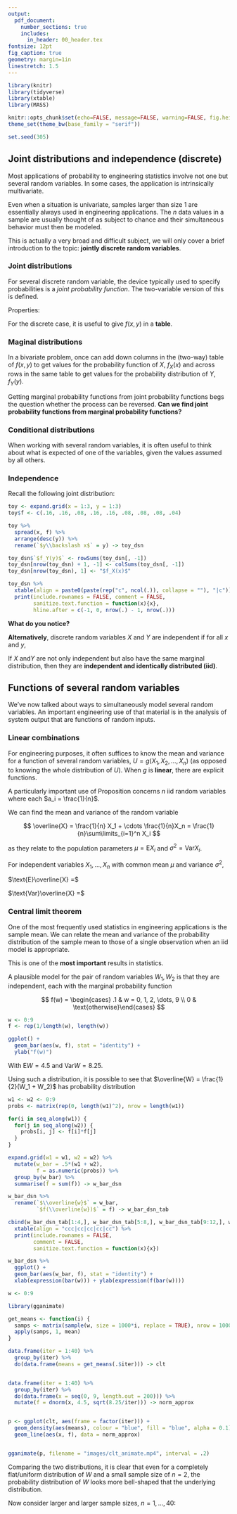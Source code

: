 ```yaml
---
output: 
  pdf_document:
    number_sections: true
    includes:
      in_header: 00_header.tex
fontsize: 12pt
fig_caption: true
geometry: margin=1in
linestretch: 1.5
---
```


```r
library(knitr)
library(tidyverse)
library(xtable)
library(MASS)

knitr::opts_chunk$set(echo=FALSE, message=FALSE, warning=FALSE, fig.height = 2)
theme_set(theme_bw(base_family = "serif"))

set.seed(305)
```

\setcounter{section}{5}
\setcounter{subsection}{3}
\setcounter{ex}{31}
\setcounter{df}{20}
\setcounter{page}{53}

## Joint distributions and independence (discrete)

Most applications of probability to engineering statistics involve not one but several random variables. In some cases, the application is intrinsically multivariate.

\vspace{.2in}

\begin{ex}
Consider the assembly of a ring bearing with nominal inside diameter $1.00$ in. on a rod with nominal diameter $.99$ in. If
\begin{align*}
X &= \text{the ring bearing inside diameter} \\
Y &= \text{the rod diameter}
\end{align*}
One might be interested in
$$
P[\text{there is an interference in assembly}] = \qquad \qquad \qquad \qquad \qquad \qquad \qquad \qquad
$$
\end{ex}

\vspace{.2in}

Even when a situation is univariate, samples larger than size $1$ are essentially always used in engineering applications. The $n$ data values in a sample are usually thought of as subject to chance and their simultaneous behavior must then be modeled.

\vfill

This is actually a very broad and difficult subject, we will only cover a brief introduction to the topic: **jointly discrete random variables**.

\newpage

### Joint distributions

For several discrete random variable, the device typically used to specify probabilities is a *joint probability function*. The two-variable version of this is defined.

\vspace{.2in}

\begin{df}
A \emph{joint probability function (joint pmf)} for discrete random variables $X$ and $Y$ is a nonnegative function $f(x, y)$, giving the probability that (simultaneously) $X$ takes the values $x$ and $Y$ takes the values $y$. That is,
$$
f(x, y) = P[X = x \text{ and } Y = y]
$$
\end{df}

\vspace{.2in}

Properties:

\begin{enumerate}
\itemsep .5in
\item
\item
\end{enumerate}

\vspace{.3in}

For the discrete case, it is useful to give $f(x,y)$ in a **table**.

\newpage

\begin{ex}[Two bolt torques, cont'd]
Recall the example of measure the bolt torques on the face plates of a heavy equipment component to the nearest integer. With

\begin{align*}
X &= \text{the next torque recorded for bolt }3\\
Y &= \text{the next torque recorded for bolt }4
\end{align*}
the joint probability function, $f(x,y)$, is

```r
bolt <- expand.grid(x = 11:20, y = 20:13)
bolt$f <- c(rep(0, 7), "2/34", "2/34", "1/34",
            rep(0, 6), "2/34", rep(0, 3),
            rep(0, 2), "1/34", "1/34", 0, 0, "1/34", "1/34", "1/34", 0,
            rep(0, 4), "2/34", "1/34", "1/34", "2/34", 0, 0,
            rep(0, 3), "1/34", "2/34", "2/34", 0, 0, "2/34", 0,
            rep("1/34", 2), rep(0, 2), "3/34", rep(0, 5),
            rep(0, 4), "1/34", 0, 0, "2/34", 0, 0,
            rep(0, 4), "1/34", rep(0, 5))

bolt %>%
  spread(x, f) %>%
  arrange(desc(y)) %>%
  rename(`y\\x` = y) %>%
  xtable() %>%
  print(include.rownames = FALSE, comment = FALSE)

```
\vspace{.2in}
$P[X = 18 \text{ and } Y = 17]$


\vspace{.4in}
$P[X = 14 \text{ and } Y = 19]$
\vspace{.4in}

By summing up certain values of $f(x, y)$, probabilities associated with $X$ and $Y$ with patterns of interest can be obtained.

\newpage

Consider:
$$
P[X \ge Y]
$$

```r
bolt %>% dplyr::select(-f) %>%
  mutate(g = "") %>%
  spread(x, g) %>%
  arrange(desc(y)) %>%
  rename(`y\\x` = y) %>%
  xtable(align = paste0("|", paste(rep("c", ncol(.) + 1), collapse = "|"), "|")) %>%
  print(include.rownames = FALSE, comment = FALSE, hline.after = -1:nrow(.))
```
$$
P[|X - Y| \le 1]
$$

```r
bolt %>% dplyr::select(-f) %>%
  mutate(g = "") %>%
  spread(x, g) %>%
  arrange(desc(y)) %>%
  rename(`y\\x` = y) %>%
  xtable(align = paste0("|", paste(rep("c", ncol(.) + 1), collapse = "|"), "|")) %>%
  print(include.rownames = FALSE, comment = FALSE, hline.after = -1:nrow(.))
```

$$
P[X = 17]
$$
```r
bolt %>% dplyr::select(-f) %>%
  mutate(g = "") %>%
  spread(x, g) %>%
  arrange(desc(y)) %>%
  rename(`y\\x` = y) %>%
  xtable(align = paste0("|", paste(rep("c", ncol(.) + 1), collapse = "|"), "|")) %>%
  print(include.rownames = FALSE, comment = FALSE, hline.after = -1:nrow(.))

```

\end{ex}

### Maginal distributions

In a bivariate problem, once can add down columns in the (two-way) table of $f(x, y)$ to get values for the probability function of $X$, $f_X(x)$ and across rows in the same table to get values for the probability distribution of $Y$, $f_Y(y)$.

\begin{df}
The individual probability functions for discrete random variables $X$ and $Y$ with joint probability function $f(x, y)$ are called \emph{marginal probability functions}. They are obtained by summing $f(x, y)$ values over all possible values of the other variable.

\begin{align*}
f_X(x) &= \sum\limits_y f(x, y) \\
f_Y(y) &= \sum\limits_x f(x, y)
\end{align*}
\end{df}

\begin{ex}[Torques, cont'd]
Find the marginal probability functions for $X$ and $Y$ from the following joint pmf.


```r
bolt %>%
  spread(x, f) %>%
  arrange(desc(y)) %>%
  rename(`y\\x` = y) %>%
  xtable() %>%
  print(include.rownames = FALSE, comment = FALSE)

```
\end{ex}

\newpage

Getting marginal probability functions from joint probability functions begs the question whether the process can be reversed. **Can we find joint probability functions from marginal probability functions?**

\vspace{2in}


### Conditional distributions

When working with several random variables, it is often useful to think about what is expected of one of the variables, given the values assumed by all others.

\vspace{1in}

\begin{df}
For discrete random variables $X$ and $Y$ with joint probability function $f(x, y)$, the \emph{conditional probability function of $X$ given $Y = y$} is the function of $x$
$$
f_{X|Y}(x|y) = \frac{f(x, y)}{f_{Y}(y)} = \frac{f(x, y)}{\sum\limits_{x}f(x, y)}
$$
and the \emph{conditional probability function of $Y$ given $X = x$} is the function of $y$
$$
f_{Y|X}(y|x) = \frac{f(x, y)}{f_{X}(x)} = \frac{f(x, y)}{\sum\limits_{y}f(x, y)}.
$$
\end{df}

\newpage

\begin{ex}[Torque, cont'd]

For the torque example with the following joint distribution, find the following:
\begin{enumerate}
\item $f_{Y|X}(20|18)$
\item $f_{Y|X}(y|15)$
\item $f_{Y|X}(y|20)$
\item $f_{X|Y}(x|18)$
\end{enumerate}

```r
bolt %>%
  mutate(f = vapply(f, function(num) eval(parse(text = num)), numeric(1))*34) %>%
  spread(x, f) %>%
  arrange(desc(y)) %>%
  rename(`$y\\backslash x$` = y) %>%
  rbind(colSums(.)) %>%
  bind_cols(data.frame(rowSums(.[,-1]))) -> bolt_dsn

names(bolt_dsn)[ncol(bolt_dsn)] <- "$f_Y(y)$"

bolt_dsn_table <- bolt_dsn
bolt_dsn_table[, -1] <- apply(bolt_dsn[, -1], 2, function(col) paste0(col, "/34"))
bolt_dsn_table[nrow(bolt_dsn_table), 1] <- "$f_X(x)$"

bolt_dsn_table %>%
  xtable(align = paste0(paste(rep("c", ncol(.)), collapse = ""), "|c")) %>%
  print(include.rownames = FALSE, comment = FALSE, 
        sanitize.text.function = function(x){x},
        hline.after = c(-1, 0, nrow(.) - 1, nrow(.)))


```

\end{ex}

\newpage

### Independence

Recall the following joint distribution:

```r
toy <- expand.grid(x = 1:3, y = 1:3)
toy$f <- c(.16, .16, .08, .16, .16, .08, .08, .08, .04)

toy %>%
  spread(x, f) %>%
  arrange(desc(y)) %>%
  rename(`$y\\backslash x$` = y) -> toy_dsn

toy_dsn$`$f_Y(y)$` <- rowSums(toy_dsn[, -1])
toy_dsn[nrow(toy_dsn) + 1, -1] <- colSums(toy_dsn[, -1])
toy_dsn[nrow(toy_dsn), 1] <- "$f_X(x)$"

toy_dsn %>%
  xtable(align = paste0(paste(rep("c", ncol(.)), collapse = ""), "|c")) %>%
  print(include.rownames = FALSE, comment = FALSE, 
        sanitize.text.function = function(x){x},
        hline.after = c(-1, 0, nrow(.) - 1, nrow(.)))

```

**What do you notice?**

\vfill

\begin{df}
Discrete random variables $X$ and $Y$ are \emph{independent} if their joint distribution function $f(x, y)$ is the product of their respective marginal probability functions. This is, independence means that
$$
f(x, y) = f_X(x)f_Y(y) \qquad \text{for all } x, y.
$$
If this does not hold, then $X$ and $Y$ are \emph{dependent.}
\end{df}

**Alternatively**, discrete random variables $X$ and $Y$ are independent if for all $x$ and $y$,

\vspace{.5in}

If $X$ and$Y$ are not only independent but also have the same marginal distribution, then they are **independent and identically distributed (iid)**.

\newpage

## Functions of several random variables

We've now talked about ways to simultaneously model several random variables. An important engineering use of that material is in the analysis of system output that are functions of random inputs.

### Linear combinations

For engineering purposes, it often suffices to know the mean and variance for a function of several random variables, $U = g(X_1, X_2, \dots, X_n)$ (as opposed to knowing the whole distribution of $U$). When $g$ is **linear**, there are explicit functions.

\vspace{.2in}

\begin{prop}
\label{prop:linear}
If $X_1, X_2, \dots, X_n$ are $n$ independent random variables and $a_0, a_1, \dots, a_n$ are $n + 1$ constants, then the random variable $U = a_0 + a_1X_1 + a_2X_2 + \cdots + a_nX_n$ has mean
$$
\text{E}U = a_0 + a_1\text{E}X_1 + a_2\text{E}X_2 + \cdots + a_n\text{E}X_3
$$
and variance
$$
\text{Var}U = a_1^2\text{E}X_1 + a_2^2\text{E}X_2 + \cdots + a_n^2\text{E}X_3
$$
\end{prop}

\newpage

\begin{ex}
Say we have two independent random variables $X$ and $Y$ with $\text{E}X = 3.3, \text{Var}X = 1.91, \text{E}Y = 25$, and $\text{Var}Y = 65$. Find the mean and variance for 
\begin{align*}
U &= 3 + 2X - 3Y \\
V &= -4X + 3Y \\
W &= 2X - 5Y \\
Z &= -4X - 6Y
\end{align*}
\end{ex}

\newpage

\begin{ex}
Say $X \sim Binomial(n= 10,p= 0.5)$ and $Y\sim Poisson(\lambda= 3)$. Calculate the mean and variance of $Z = 5 + 2X - 7Y$.
\end{ex}

\newpage

A particularly important use of Proposition \ref{prop:linear} concerns $n$ iid random variables where each $a_i = \frac{1}{n}$. 

\vspace{1in}

We can find the mean and variance of the random variable

$$
\overline{X} = \frac{1}{n} X_1 + \cdots \frac{1}{n}X_n = \frac{1}{n}\sum\limits_{i=1}^n X_i
$$

as they relate to the population parameters $\mu = \text{E}X_i$ and $\sigma^2 = \text{Var}X_i$.

For independent variables $X_1, \dots, X_n$ with common mean $\mu$ and variance $\sigma^2$,

$\text{E}\overline{X} =$

\vfill

$\text{Var}\overline{X} =$

\vfill
 
\newpage 

\begin{ex}[Seed lengths]
One botanist measured the length of $10$ seeds from the same plant. The seed lengths measurements are $X_1,X_2, \dots,X_{10}$. Suppose it is known that the seed lengths are iid with mean $\mu= 5$ mm and variance $\sigma^2= 2$mm.

Calculate the mean and variance of the average of $10$ seed measurements.
\end{ex}

\vspace{4in}

### Central limit theorem

One of the most frequently used statistics in engineering applications is the sample mean. We can relate the mean and variance of the probability distribution of the sample mean to those of a single observation when an iid model is appropriate.

\newpage

\begin{prop}
If $X_1, \dots, X_n$ are iid random variable (with mean $\mu$ and variance $\sigma^2$), then for large $n$, the variable $\overline{X}$ is approximately normally distributed. That is,

$$
\overline{X} \stackrel{\cdot}{\sim} Normal\left(\mu, \frac{\sigma^2}{n}\right)
$$
\end{prop}

This is one of the **most important** results in statistics.

\vspace{0.2in}

\begin{ex}[Tool serial numbers]
Consider selecting the last digit of randomly selected serial numbers of pneumatic tools. Let

\begin{align*}
W_1 &= \text{ the last digit of the serial number observed next Monday at 9am} \\
W_2 &= \text{ the last digit of the serial number observed the following Monday at 9am}
\end{align*}
\end{ex}

A plausible model for the pair of random variables $W_1, W_2$ is that they are independent, each with the marginal probability function 

$$
f(w) = \begin{cases} .1 & w = 0, 1, 2, \dots, 9 \\ 0 & \text{otherwise}\end{cases}
$$

```r
w <- 0:9
f <- rep(1/length(w), length(w))

ggplot() + 
  geom_bar(aes(w, f), stat = "identity") +
  ylab("f(w)")

```

With $\text{E}W = 4.5$ and $\text{Var}W = 8.25$.

\newpage

Using such a distribution, it is possible to see that $\overline{W} = \frac{1}{2}(W_1 + W_2)$ has probability distribution

```r
w1 <- w2 <- 0:9
probs <- matrix(rep(0, length(w1)^2), nrow = length(w1))

for(i in seq_along(w1)) {
  for(j in seq_along(w2)) {
    probs[i, j] <- f[i]*f[j]
  }
}

expand.grid(w1 = w1, w2 = w2) %>%
  mutate(w_bar = .5*(w1 + w2),
         f = as.numeric(probs)) %>%
  group_by(w_bar) %>%
  summarise(f = sum(f)) -> w_bar_dsn

w_bar_dsn %>%
  rename(`$\\overline{w}$` = w_bar,
         `$f(\\overline{w})$` = f) -> w_bar_dsn_tab

cbind(w_bar_dsn_tab[1:4,], w_bar_dsn_tab[5:8,], w_bar_dsn_tab[9:12,], w_bar_dsn_tab[13:16,], rbind(w_bar_dsn_tab[17:19,], c("", ""))) %>%
  xtable(align = "ccc|cc|cc|cc|cc") %>%
  print(include.rownames = FALSE,
        comment = FALSE,
        sanitize.text.function = function(x){x})
```

```r
w_bar_dsn %>%
  ggplot() +
  geom_bar(aes(w_bar, f), stat = "identity") +
  xlab(expression(bar(w))) + ylab(expression(f(bar(w))))

```

```r
w <- 0:9

library(gganimate)

get_means <- function(i) {
  samps <- matrix(sample(w, size = 1000*i, replace = TRUE), nrow = 1000)
  apply(samps, 1, mean)
}

data.frame(iter = 1:40) %>%
  group_by(iter) %>%
  do(data.frame(means = get_means(.$iter))) -> clt


data.frame(iter = 1:40) %>%
  group_by(iter) %>%
  do(data.frame(x = seq(0, 9, length.out = 200))) %>%
  mutate(f = dnorm(x, 4.5, sqrt(8.25/iter))) -> norm_approx


p <- ggplot(clt, aes(frame = factor(iter))) +
  geom_density(aes(means), colour = "blue", fill = "blue", alpha = 0.1) +
  geom_line(aes(x, f), data = norm_approx)


gganimate(p, filename = "images/clt_animate.mp4", interval = .2)
```

Comparing the two distributions, it is clear that even for a completely flat/uniform distribution of $W$ and a small sample size of $n = 2$, the probability distribution of $W$ looks more bell-shaped that the underlying distribution.

Now consider larger and larger sample sizes, $n = 1, \dots, 40$:

\begin{center}
\begin{figure}[ht]
\includemovie[poster, text={Click for video...}]{6in}{3in}{images/clt_animate.mp4}
\end{figure}
\end{center}

\newpage

\begin{ex}[Stamp sale time]
Imagine you are a stamp salesperson (on eBay). Consider the time required to complete a stamp sale as $S$, and let 
$$
\overline{S} = \text{the sample mean time required to complete the next 100 sales}
$$
Each individual sale time should have an $Exp(\alpha= 16.5 s)$ distribution. We want to consider approximating $P[\overline{S} > 17]$. 
\end{ex}

\newpage

\begin{ex}[Cars]
Suppose a bunch of cars pass through certain stretch of road. Whenever a car comes, you look at your watch and record the time. Let $X_i$ be the time (in minutes) between when the $i^{th}$ car comes and the $(i+ 1)^{th}$ car comes for $i= 1,\dots,44$. Suppose you know the average time between cars is $1$ minute. Find the probability that the average time gap between cars exceeds 1.5 minutes.
\end{ex}

\newpage

\begin{ex}[Baby food jars, cont'd]
The process of filling food containers appears to have an inherent standard deviation of measured fill weights on the order of $1.6g$. Suppose we want to calibrate the filling machine by setting an adjustment knob and filling a run of $n$ jars. Their sample mean net contents will serve as an indication of the process mean fill level corresponding to that knob setting.

You want to choose a sample size, $n$, large enough that there is an $80$% chance the sample mean is within $.3$g of the actual process mean. 
\end{ex}

\newpage

\begin{ex}[Printing mistakes]
Suppose the number of printing mistakes on a page follows some unknown distribution with a mean of $4$ and a variance of $9$. Assume that number of printing mistakes on a printed page are iid.

\begin{enumerate}
\item What is the approximate probability distribution of the average number of printing mistakes on 50 pages?
\vfill
\item Can you find the probability that the number of printing mistakes on a single page is less than 3.8?
\vfill
\item Can you find the probability that the average number of printing mistakes on 10 pages is less than 3.8?
\vfill
\item Can you find the probability that the average number of printing mistakes on 50 pages is less than 3.8?
\vfill
\end{enumerate}
\end{ex}





